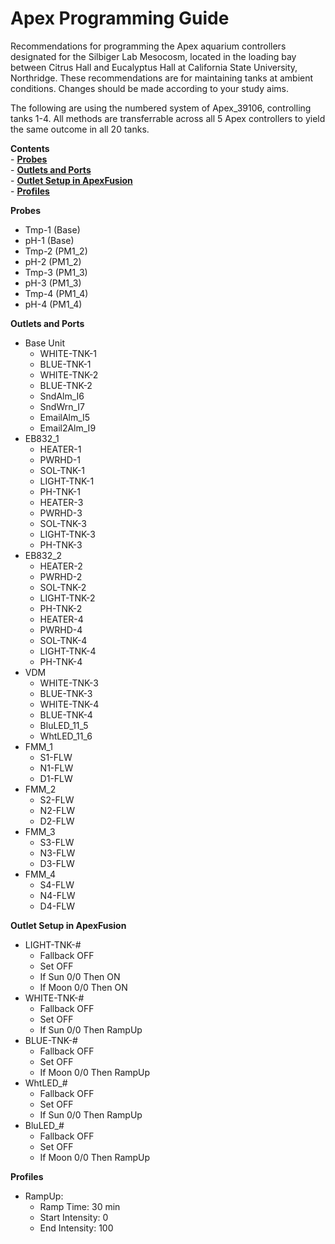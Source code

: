 # Apex Programming Guide

Recommendations for programming the Apex aquarium controllers designated for the Silbiger Lab Mesocosm, located in the loading bay between Citrus Hall and Eucalyptus Hall at California State University, Northridge. These recommendations are for maintaining tanks at ambient conditions. Changes should be made according to your study aims.

The following are using the numbered system of Apex\_39106, controlling tanks 1-4. All methods are transferrable across all 5 Apex controllers to yield the same outcome in all 20 tanks.

**Contents**  
- [**Probes**](#Probes)  
- [**Outlets and Ports**](#Outlets_and_Ports)  
- [**Outlet Setup in ApexFusion**](#Outlet_Setup)  
- [**Profiles**](#Profiles)

 <a name="Probes"></a> **Probes**

* Tmp-1 (Base)
* pH-1 (Base)
* Tmp-2 (PM1_2)
* pH-2 (PM1_2)
* Tmp-3 (PM1_3)
* pH-3 (PM1_3)
* Tmp-4 (PM1_4)
* pH-4 (PM1_4)

 <a name="Outlets_and_Ports"></a> **Outlets and Ports**

* Base Unit
  * WHITE-TNK-1
  * BLUE-TNK-1
  * WHITE-TNK-2
  * BLUE-TNK-2
  * SndAlm_I6
  * SndWrn_I7
  * EmailAlm_I5
  * Email2Alm_I9
* EB832_1
  * HEATER-1
  * PWRHD-1
  * SOL-TNK-1
  * LIGHT-TNK-1
  * PH-TNK-1
  * HEATER-3
  * PWRHD-3
  * SOL-TNK-3
  * LIGHT-TNK-3
  * PH-TNK-3
* EB832_2
  * HEATER-2
  * PWRHD-2
  * SOL-TNK-2
  * LIGHT-TNK-2
  * PH-TNK-2
  * HEATER-4
  * PWRHD-4
  * SOL-TNK-4
  * LIGHT-TNK-4
  * PH-TNK-4
* VDM
  * WHITE-TNK-3
  * BLUE-TNK-3
  * WHITE-TNK-4
  * BLUE-TNK-4
  * BluLED_11_5
  * WhtLED_11_6
* FMM_1
  * S1-FLW
  * N1-FLW
  * D1-FLW
* FMM_2
  * S2-FLW
  * N2-FLW
  * D2-FLW
* FMM_3
  * S3-FLW
  * N3-FLW
  * D3-FLW
* FMM_4
  * S4-FLW
  * N4-FLW
  * D4-FLW

 <a name="Outlet_Setup"></a> **Outlet Setup in ApexFusion**

* LIGHT-TNK-#
  * Fallback OFF
  * Set OFF
  * If Sun 0/0 Then ON
  * If Moon 0/0 Then ON
* WHITE-TNK-#
  * Fallback OFF
  * Set OFF
  * If Sun 0/0 Then RampUp
* BLUE-TNK-#
  * Fallback OFF
  * Set OFF
  * If Moon 0/0 Then RampUp
* WhtLED_#
  * Fallback OFF
  * Set OFF
  * If Sun 0/0 Then RampUp
* BluLED_#
  * Fallback OFF
  * Set OFF
  * If Moon 0/0 Then RampUp

 <a name="Profiles"></a> **Profiles**

* RampUp:
  * Ramp Time: 30 min
  * Start Intensity: 0
  * End Intensity: 100

